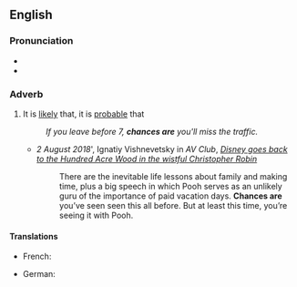 ==English==

===Pronunciation===
* {{audio|en|en-au-chances are.ogg|Audio (AU)}}
* {{rhymes|en|ɑː(ɹ)|s=3}}

===Adverb===
{{en-adv|-}}

# {{lb|en|idiomatic}} It is [[likely]] that, it is [[probable]] that
#: ''If you leave before 7, '''chances are''' you'll miss the traffic.''
#* ''2 August 2018''', Ignatiy Vishnevetsky in ''AV Club'', ''[https://film.avclub.com/disney-goes-back-to-the-hundred-acre-wood-in-the-wistfu-1828015409 Disney goes back to the Hundred Acre Wood in the wistful Christopher Robin]''
#*:There are the inevitable life lessons about family and making time, plus a big speech in which Pooh serves as an unlikely guru of the importance of paid vacation days. '''Chances are''' you’ve seen seen this all before. But at least this time, you’re seeing it with Pooh.

====Translations====
{{trans-top|it is probable that}}
* French: {{t|fr|il est probable que}}
{{trans-mid}}
* German: {{t|de|es ist wahrscheinlich}}
{{trans-bottom}}